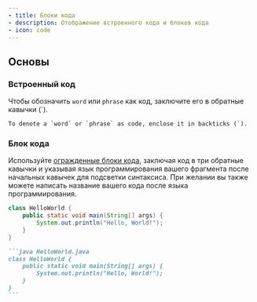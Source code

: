 ```yaml
---
- title: Блоки кода
- description: Отображение встроенного кода и блоков кода
- icon: code
---
```


## Основы

### Встроенный код

Чтобы обозначить `word` или `phrase` как код, заключите его в обратные кавычки (\`).

```
To denote a `word` or `phrase` as code, enclose it in backticks (`).
```

### Блок кода

Используйте [огражденные блоки кода](https://www.markdownguide.org/extended-syntax/#fenced-code-blocks), заключая код в три обратные кавычки и указывая язык программирования вашего фрагмента после начальных кавычек для подсветки синтаксиса. При желании вы также можете написать название вашего кода после языка программирования.

```java HelloWorld.java
class HelloWorld {
    public static void main(String[] args) {
        System.out.println("Hello, World!");
    }
}
```

````md
```java HelloWorld.java
class HelloWorld {
    public static void main(String[] args) {
        System.out.println("Hello, World!");
    }
}
```
````
